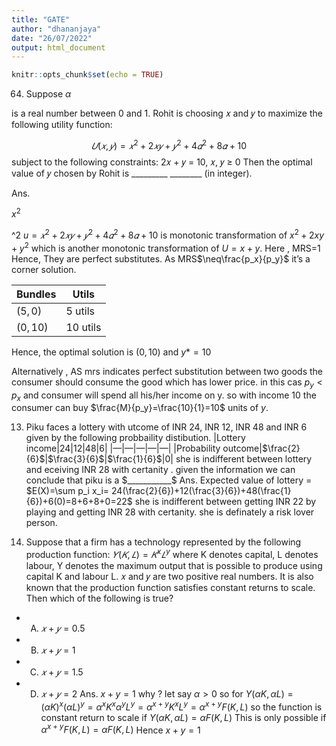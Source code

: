 ```yaml
---
title: "GATE"
author: "dhananjaya"
date: "26/07/2022"
output: html_document
---
```


```r
knitr::opts_chunk$set(echo = TRUE)
```

64. Suppose $\alpha$ 

is a real number between 0 and 1. Rohit is choosing 𝑥 and 𝑦 to maximize the following utility function: 

$$𝑈(𝑥, 𝑦) = 𝑥^2 + 2𝑥𝑦 + 𝑦^2 + 4𝛼^2 + 8𝛼 + 10$$ subject to the following constraints: 2𝑥 + 𝑦 = 10, 𝑥, 𝑦 ≥ 0 Then the optimal value of 𝑦 chosen by Rohit is _________ ________  (in integer).

Ans. 

$x^2$

\x^2
$u=𝑥^{2} + 2𝑥𝑦 + 𝑦^2 + 4𝛼^2 + 8𝛼 + 10$ is monotonic transformation of 
$x^2 +2xy +y^2$ which is another monotonic transformation of 
$U=x+y$.
Here , MRS=1
Hence, They are perfect substitutes. 
As MRS$\neq\frac{p_x}{p_y}$  it's a corner solution.

| Bundles |Utils|
|---|---|
|$(5,0)$|5 utils|
|$(0,10)$|10 utils|
Hence, the optimal solution is $(0,10)$ and $y*=10$

Alternatively , 
AS mrs indicates perfect substitution between two goods the consumer should consume the good which has lower price. in this cas $p_y<p_x$ and consumer will spend all his/her income on y. so with income 10 the consumer can buy $\frac{M}{p_y}=\frac{10}{1}=10$ units of $y$. 

13. Piku faces a lottery with utcome of INR 24, INR 12, INR 48 and INR 6 given by the following probbaility distibution.
|Lottery income|24|12|48|6|
|---|---|---|---|---|
|Probability outcome|$\frac{2}{6}$|$\frac{3}{6}$|$\frac{1}{6}$|$0$|
she is indifferent between lottery and eceiving INR 28 with certanity . given the information we can conclude that piku is a $___________$
Ans.
Expected value of lottery = $E(X)=\sum p_i x_i= 24(\frac{2}{6})+12(\frac{3}{6})+48(\frac{1}{6})+6(0)=8+6+8+0=22$
she is indifferent between getting INR 22 by playing and getting INR 28 with certanity.
she is definately a risk lover person. 

27. Suppose that a firm has a technology represented by the following production function: $𝑌(𝐾, 𝐿) = 𝐾^x 𝐿^y$ where K denotes capital, L denotes labour, Y denotes the maximum output that is possible to produce using capital K and labour L. 𝑥 and 𝑦 are two positive real numbers. It is also known that the production function satisfies constant returns to scale. Then which of the following is true? 
- (A) $𝑥 + 𝑦 = 0.5$ 
- (B) $𝑥 + 𝑦 = 1$
- (C) $𝑥 + 𝑦 = 1.5$ 
- (D) $𝑥 + 𝑦 = 2$
Ans.
$x+y=1$
why ?
let say $\alpha>0$
so for $Y(\alpha K, \alpha L)= (\alpha K)^x (\alpha L)^y= \alpha^x K^x \alpha^y L^y= \alpha^{x+y} K^x L^y = \alpha^{x+y} F(K,L)$
so the function is constant return to scale if $Y(\alpha K,\alpha L)=\alpha F(K,L)$
This is only possible if $\alpha^{x+y} F(K,L)=\alpha F(K,L)$
Hence 
$x+y=1$




    